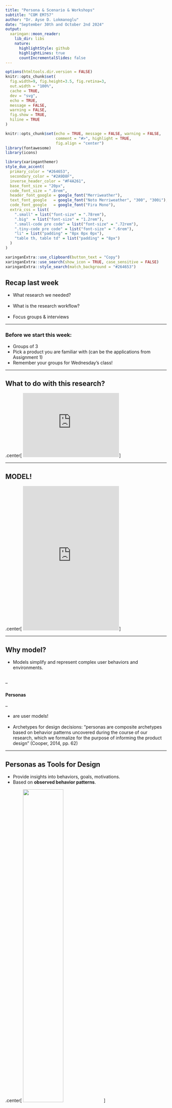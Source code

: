 ```yaml
---
title: "Persona & Scenario & Workshops"
subtitle: "COM EM757"
author: "Dr. Ayse D. Lokmanoglu"
date: "September 30th and October 2nd 2024"
output:
  xaringan::moon_reader:
    lib_dir: libs
    nature:
      highlightStyle: github
      highlightLines: true
      countIncrementalSlides: false
---
```


```r
options(htmltools.dir.version = FALSE)
knitr::opts_chunk$set(
  fig.width=9, fig.height=3.5, fig.retina=3,
  out.width = "100%",
  cache = TRUE,
  dev = "svg",      
  echo = TRUE,
  message = FALSE, 
  warning = FALSE,
  fig.show = TRUE,
  hiline = TRUE      
)

knitr::opts_chunk$set(echo = TRUE, message = FALSE, warning = FALSE,
                      comment = "#>", highlight = TRUE,
                      fig.align = "center")
library(fontawesome)
library(icons)
```

```r
library(xaringanthemer)
style_duo_accent(
  primary_color = "#264653",
  secondary_color = "#2A9D8F",
  inverse_header_color = "#F4A261",
  base_font_size = "20px",
  code_font_size = ".8rem",
  header_font_google = google_font("Merriweather"),
  text_font_google   = google_font("Noto Merriweather", "300", "300i"),
  code_font_google   = google_font("Fira Mono"),
  extra_css = list(
    ".small" = list("font-size" = ".78rem"),
    ".big"  = list("font-size" = "1.2rem"),
    ".small-code pre code" = list("font-size" = ".72rem"),
    ".tiny-code pre code" = list("font-size" = ".6rem"),
    "li" = list("padding" = "8px 0px 0px"),
    "table th, table td" = list("padding" = "8px")
  )
)
```

```r
xaringanExtra::use_clipboard(button_text = "Copy")
xaringanExtra::use_search(show_icon = TRUE, case_sensitive = FALSE)
xaringanExtra::style_search(match_background = "#264653")
```

<style>
  table {
    font-size: 10px; /* Adjust this value to make the font smaller or larger */
  }
</style>

## Recap last week

- What research we needed? 
<br>
<br>
- What is the research workflow?
<br>
<br>
- Focus groups & interviews

---

### Before we start this week: 

- Groups of 3
- Pick a product you are familiar with (can be the applications from Assignment 1)
- Remember your groups for Wednesday's class! 

---

## What to do with this research?

.center[
<iframe src="https://giphy.com/embed/ZIzN7YWNuTUYg" width="300" height="200" style="" frameBorder="0" class="giphy-embed" allowFullScreen></iframe><p><a href="https://giphy.com/gifs/the-lizzie-bennet-diaries-tlbd-thelbd-ZIzN7YWNuTUYg">via GIPHY</a></p>
]

---

## MODEL! 

.center[
<iframe src="https://giphy.com/embed/EiUZCVhoKatKo" width="300" height="450" style="" frameBorder="0" class="giphy-embed" allowFullScreen></iframe><p><a href="https://giphy.com/gifs/fashgif-model-fashgif-EiUZCVhoKatKo">via GIPHY</a></p>
]

---

## Why model?

- Models simplify and represent complex user behaviors and environments.
<br>
<br>

--

#### Personas

--

- are user models! 
<br>
<br>
- Archetypes for design decisions: "personas are composite archetypes based on behavior patterns uncovered during the course of our research, which we formalize for the purpose of informing the product design" (Cooper, 2014, pp. 62)

---

## Personas as Tools for Design

- Provide insights into behaviors, goals, motivations.
- Based on **observed behavior patterns**.

.center[
<img src="images/persona.gif" width="50%" />
]

GIF from: Curi, R. P. (2023, July 14). Buyer Persona: What It Is & How To Create One For Your Business. Rock Content. https://rockcontent.com/blog/buyer-persona/

---

## Power of Personas

.pull-left[
- Logic says ---- "its functionality as broad as possible to accommodate the most people" (Cooper, 2014, pp. 62)

<iframe src="https://giphy.com/embed/l4pLY0zySvluEvr0c" width="300" height="150" style="" frameBorder="0" class="giphy-embed" allowFullScreen></iframe><p><a href="https://giphy.com/gifs/hells-kitchen-kitchen-hellskitchen-l4pLY0zySvluEvr0c">via GIPHY</a></p>

#### WRONG ####

]


--

.pull-right[
- The **BEST** way is to "***design for specific types of individuals with specific needs***" (Cooper, 2014, pp. 62)

<iframe src="https://giphy.com/embed/3ca6vDENQDNlKDxOlP" width="300" height="300" style="" frameBorder="0" class="giphy-embed" allowFullScreen></iframe><p><a href="https://giphy.com/gifs/firstwefeast-hot-ones-first-we-feast-logic-3ca6vDENQDNlKDxOlP">via GIPHY</a></p>
]

---


.pull-left[

### Broad == WRONG

<img src="images/figure3_1.png" width="100%" />

]

.pull-right[
 ### SPECIFIC & INDIVIDUALIZED == BETTER
 <img src="images/figure3_2.png" width="100%" />

]

---

### <span style="color: navy;"> Class Exercise </span>

### Persona Brainstorming

<br>
<br>

***In your groups, take 10 minutes to brainstorm potential users for a product of your choice. Write down at least three user types with a focus on their goals, behaviors, and what they might want to achieve with this product.***

---

## Benefits of Personas

1. Define product behavior & functionality.
    - Personas' goals form the foundation of product design.
2. Common language for teams.
    - Offer a shared understanding of user needs across stakeholders.
3. Drive consensus & design iteration.
    - Facilitates rapid design iterations and helps measure design effectiveness.
4. Reality checks for concept testing.
    - Design choices can be tested on personas to validate concepts early on.
5. Contribute to other product-related decisions.
    - Such as marketing decisions, sales plans, and others.

---

### Design pitfalls that personas help avoid:

- Avoid "elastic user" ambiguity.
  - Personas provide fixed targets, unlike the vague concept of "the user."

--

- Prevent self-referential design.
   - Ensures the product isn't based on designers’ own preferences.


--

- Reduce focus on rare edge cases.
   - Personas help focus on core users instead of exceptions.

---

## Persona's are effective -- based on research

- Rooted in:
   - Interviews
   - Information about stakeholders and SMEs
   - Market research, e.g., focus groups & surveys
   - Market segmentation models
   - Literature reviews

--

.center[
"***However, none of this supplemental data can take the place of direct user interviews and
observation. Almost every aspect of a well-developed persona can be traced back to sets
of user statements or behaviors.***" (Cooper, 2014, pp. 66)
]

---

## Persona's are effective -- represent types of users of a specific product

- Context-specific for the product domain.
   - Personas should reflect behaviors related to the specific product being designed.
<br>
<br>
- Reflect distinct behaviors, goals, motivations.
   - Personas encapsulate unique usage patterns observed during research.
   
--

**"Don’t confuse persona archetypes with stereotype"** (Cooper, 2014, pp. 68)

- Ground personas in factual data, not assumptions.
   - Well-developed personas are based on research, not on preconceived notions.
<br>
<br>
- Respectful, realistic user representation.
   - Effective personas avoid caricatures and portray real-world users with dignity.

---

## Persona's are effective -- explore ranges of behavior

- Identify behavior & motivation ranges.
   - Understanding the diversity within a target audience enhances product design.
<br>
<br>
- More effective than demographic focus.
   - Personas focus on behavior patterns over demographic averages.
   
---

## Persona's are effective -- have motivations

- Include experience, end, & life goals.
   - Goals provide context for how users want to feel, what they want to achieve, and who they aspire to be.
<br>
<br>
- Align with visceral, behavioral, reflective design.
   - These goals connect with Norman’s model of cognitive processing and emotional response.

---

## Persona's are effective -- can represent relevant nonusers

- Consider nonusers (e.g., buyers) & anti-personas (malicious users).
   - Personas can also represent individuals who don't directly interact with the product but influence its design.
   
---

## Persona's are effective -- are more appropriate design tools than other user models

- Richer approach than user roles or market segments.
   - Personas go beyond roles and segments by incorporating motivations and behavioral context.
<br>
<br>
- Capture motivations & behaviors.
   - Unlike other user models, personas include deeper insights into user goals and attitudes.
  
.center[
 <img src="images/figure3_3.png" width="50%" />
]

---

## Understanding Golas

### Goals as Drivers of Behavior
- Goals motivate user behavior; designers must address these through product functions.
<br>
<br>
- Tasks are only means to an end; goals are the actual end.
<br>
<br>

### Inferring Goals from Research
- Goals aren’t directly stated by users; they should be reconstructed from observed behaviors, nonverbal cues, and environmental clues.
<br>
<br>
- A well-identified goal is succinctly expressed in a simple sentence.

---

## Emotional Design, Norman's cognitive processing & goal types

| **Goal Type**          | **Cognitive Level** | **Description**                      |
|------------------------|---------------------|--------------------------------------|
| **Life Goals**         | Reflective          | *Who the user wants to be*           |
| **End Goals**          | Behavioral          | *What the user wants to do*          |
| **Experience Goals**   | Visceral            | *How the user wants to feel*         |

---

### <span style="color: navy;"> Class Exercise </span>

### Defining User Goals

<br>
<br>

***Choose one persona from your brainstorming session and identify their main goals. What are their life goals, end goals, and experience goals when interacting with the product? How might these influence the design decisions you would make?***


---

## Nonuser goals

- 3 types: Customer, Business & Technical
- **While important, they should not take precedence over user goals**

--

#### Customer Goals
- Consumer vs. Enterprise: Consumers care for safety & happiness; enterprises for security, maintenance, and cost.
- Align with, but not override, user end goals.

--

#### Business & Organizational Goals
- Goals: Profit, Market Share, Customer Retention, Efficiency, etc.
- Also relevant for non-business entities like museums or nonprofits, e.g., dducation, fundraising.

--

#### Technical Goals
- Ease software creation, scalability, and maintenance, e.g., cross-browser functionality, data integrity, efficiency.
- Should support user and business needs; **not hinder user experience**.

---

## Prioritize User Goals!!!

.center[
### Design focuses on user needs first—others (business, tech) serve these goals.
<br>
<br>
### Essence of good design: 
<br>
<br>
### Don't make the user feel "stupid"; ensure tasks are easy and efficient.
]

---

## Consturcting Personas

### 7 Components **(part of your persona grading rubric)**

.pull-left[
1. Group Interview Subjects by Role

2. Identify Behavioral Variables

3. Map Interview Subjects to Behavioral Variables

4. Identify Significant Behavior Patterns

5. Synthesize Characteristics and Define Goals

6. Check for Completeness and Redundancy

7. Designate Persona Types

]

.pull-right[
 <img src="images/figure3_5.png" width="100%" />

]

---

## Step 1: Group Interview Subjects by Role
- **Group interviewees by roles**: Organize the data you got into clear roles.
- **Enterprise roles**: Easier to define since they match job descriptions/titles.
- **Consumer products**: Roles here are more subtle; can include family roles, interests, and lifestyle choices.
- This helps build a base for spotting behavior patterns later on.


---

## Step 2: Identify Behavioral Variables
- **List key behaviors for each role**: Focus on behavioral stuff, not just demographics.
- **Variables can include**:
  - *Activities*: What they do, how often, how much.
  - *Attitudes*: Their thoughts on the product or tech.
  - *Aptitudes*: Education, training, & learning ability.
  - *Motivations*: Why are they doing this? What's driving them?
  - *Skills*: Abilities in the product area & tech.
- Typically find 15-30 variables per role. Compare with your initial assumptions.

--

- Consider a **Fitness Tracker App**:
    - Persona: *"Emma a Tech-Savvy Mom"*
    - **Behavioral Variables**:
        - *Activity Level*: Highly active, works out 4x per week.
        - *Motivation*: Track progress, connect with other moms for support.
        - *Tech Aptitude*: Comfortable with apps but values simplicity.
        - *Attitude*: Motivated but time-constrained.
        - *Social Interaction*: Seeks group-based challenges with friends.

---

### <span style="color: navy;"> Class Exercise </span>

### Mapping Behavioral Variables

<br>
<br>

***For your chosen persona, identify at least 5-7 behavioral variables (e.g., tech-savviness, preferred social interaction, frequency of product use). Map out where your persona stands on each variable and see if any patterns emerge.***

---

## Step 3: Map Interview Subjects to Behavioral Variables
- **Map interviewees to these variables**: Plot where they land on each behavioral axis.
- **Focus on relative placement**: Doesn't have to be precise, just see how they relate to each other.
- **Result**: See clusters form—these show patterns across subjects.

.center[
 <img src="images/figure3_6.png" width="100%" />

]

---

### Quick Reflection Break

- Now that you have mapped out behavioral variables, think about:
    - Did any surprising patterns emerge?
    - Were there any variables that seemed particularly important for your persona?
- Share one interesting pattern or key behavioral variable with your group.

---

## Step 4: Identify Significant Behavior Patterns
- **Look for clusters**: Groups of subjects behaving similarly across many variables likely form a behavior pattern.
- **Validate these patterns**: There needs to be a logical connection between behaviors, not just a correlation.
  - Like, "People who buy CDs online also download MP3s" makes sense. But "CD buyers are vegetarians"? Not so much.

---

## Step 5: Synthesize Characteristics & Define Goals
- **Build persona details**: Summarize what behaviors were seen, like:
  - Activities, environment, pain points, demographics, skills, attitudes, interactions.
- **Goals are key**: Define what drives their behaviors, must be tied to product.
- Write just enough to bring the persona to life without too much fictional fluff.

| **Details to Synthesize**                      | **Description**                                                                                     |
|-----------------------------------------------|-----------------------------------------------------------------------------------------------------|
| **Behaviors & Motivations**                   | Identify what activities the persona engages in and the reasons behind these behaviors.             |
| **Use Environment(s)**                        | Describe where and in what context the persona uses the product.                                    |
| **Frustrations & Pain Points**                | Note challenges faced by the persona when using current solutions.                                  |
| **Demographics**                              | Include any relevant demographic info like age, location, income (if it aids visualization).        |
| **Skills, Experience, & Abilities**           | Outline technical proficiency and any specific skills related to the product or domain.            |
| **Attitudes & Emotions**                      | Capture how the persona feels about the product domain and their emotional responses.              |
| **Interactions with Others**                  | Identify how the persona interacts with other people, products, or services while using the product.|
| **Alternate Solutions**                       | List other methods or tools the persona uses to achieve similar goals, especially analog methods.   |

---

<br>
<br>
<br>

| **Defining Goals**                            |                                                                                                     |
|-----------------------------------------------|-----------------------------------------------------------------------------------------------------|
| **Behavior-Based Goals**                      | Analyze persona behavior to infer goals that drive their actions and interactions with the product. |
| **End Goals**                                 | Typically, 3-5 end goals are identified, which are directly related to what the persona wants to achieve.|
| **Life Goals**                                | Relevant mostly to consumer personas; only 0-1 per persona, describing broader personal aspirations. |
| **Experience Goals**                          | Implicit for most personas (e.g., "Don’t feel stupid"); domain-specific goals may vary, 0-2 per persona.|

<br>
<br>
<br>

| **Social Relationships**                      |                                                                                                     |
|-----------------------------------------------|-----------------------------------------------------------------------------------------------------|
| **Context of Relationships**                  | Consider variations based on company size, family/social dynamic, or organization.                  |
| **Interpersonal Workflow & Interactions**     | If critical, represent how personas interact within teams, families, or social groups.              |
| **Balancing Social Dynamics**                 | Avoid forcing diverse scenarios into one relationship model; maintain distinct social dynamics when needed. |

---

## Step 6: Check for Completeness & Redundancy
- **Check your persona set**: Make sure you've covered all the major behaviors—no gaps.
- **Avoid duplicate personas**: If two personas only differ by demographics, either combine or differentiate them better.
- **Goal**: Make sure personas cover real-world behavior diversity but aren’t redundant.

---

## Step 7: Designate Persona Types
- **Pick your target personas**: Prioritize who the design should focus on.
- **Persona Types**:
  - *Primary*: Main persona(s) that the design focuses on.
  - *Secondary*: Mostly covered by primary design, but has a few extra needs.
  - *Supplemental*: Fully covered by primary & secondary personas.
  - *Customer*: Buyer-focused, not an end-user.
  - *Served*: Affected by the product, but not using it directly.
  - *Negative*: Personas that you're intentionally not designing for.

---

## Step 8: Expand the Description of Attributes & Behaviors
- **Write a narrative**: Create a story that fleshes out their key details, motivations, and struggles.
- **Keep it brief**: Shouldn’t be longer than 1-2 pages (or slides), only what's needed for design.
- **Pick a photo**: Find an image to make them more real. But keep it believable—don’t go for over-the-top or staged photos.
   - Use photos of **average people** rather than models.
   - Ensure the subject is engaged in an **appropriate activity** in a realistic environment.
   - Maintain a **consistent style and crop** across all persona photos.

--

| **Do Not**                                                                  | **Description**                                                                                                                                                     |
|-----------------------------------------------------------------------------|---------------------------------------------------------------------------------------------------------------------------------------------------------------------|
| **Do not include excessive fictional details**                              | Keep the persona’s story realistic and focused. Avoid adding unnecessary quirks or fictional backgrounds that don’t support the design goals.                        |
| **Do not add unobserved details**                                           | Only include details that were directly observed in your research. Avoid embellishing the behaviors beyond what was found in the data.                              |
| **Do not introduce design solutions**                                       | The persona narrative should describe behaviors and pain points, not how you plan to solve them. Solutions come later in the design process.                         |
| **Do not list ranges or averages**                                          | Personas are individuals, so avoid generic statistics (e.g., 1.5 kids, $35k-$45k salary). Use specific details to make them relatable.                               |
| **Do not use distracting persona photos**  

---

## Keep It Clear: Consistency & Clarity

- Make sure your personas are presented clearly:
    - Use **consistent terminology**: "Behavioral Variables," "End Goals," etc.
    - Avoid **typos or unclear language**—they can cause misunderstandings.

---

## Components of a persona summary

1. Full Name, Job Title & Photo

2. Demographics

3. Background and Story

4. Behaviors and Attitudes (Personality Traits)

5. Goals, Needs & Unmet Needs

6. Frustrations, obstacles, or challenges

7. Motivations and Triggers

8. One-line summary / Persona quote


---
### <span style="color: navy;"> Class Exercise </span>

### Persona Narrative Writing

<br>
<br>
***You can use canva to draft your personas: https://www.canva.com/templates/s/user-persona/***
***1) Write a short narrative for your persona that captures a 'day in the life' as they interact with the product. Highlight their motivations, frustrations, and how they would ideally use the product to reach their goals. 2) Choose a visual representation—either a photo or quick sketch—to bring the persona to life.***

---

## Personas in Practice

### Evolution & Critique of Personas:
- Since their introduction in 1998, personas have been debated in design circles.
Common misconceptions arise from misunderstandings of their purpose, construction, and use.

---

#### Misconception #1: Personas Are "Made Up":
- Reality: Personas are based on real user behaviors and data, synthesized into archetypes.
- Narrative elements like names are communication aids, not the actual data source.
- Red flag: If personas lack goals or are solely demographic profiles, their authenticity is questionable.

--

#### Misconception #2: Personas vs. Real Users
- Some argue for involving real users directly in design (participatory design).
- Reality: Personas aggregate patterns from many users, avoiding focus on idiosyncratic behaviors.
- Solution: Show evidence that personas are based on research (transcripts, interviews).

--

#### Misconception #3: "People Don’t Do Tasks":
- People may not always think in terms of tasks, especially in social/consumer contexts.
- H/e, personas focus on goals, not just tasks. e.g., “Be caught up on what’s happening” is a valid goal.

---

## Quantifying personas

1. Review Behaviral Variables  
    Revisit varaibles and map interviewees to them.
2. Create Diferentiating Questions  
    For each variable, desgin a multiple-choice question to distinguish between personas.
3. Validate with Additional Questions  
    Develop 2-4 additional questions for each varaible to ensure accurate reponses.
4. Randomize Question Order  
    Mix the survery questions to aviod pattern biases.
5. Conduct Survery with Proper Sample Size  
    Distribute the survey to participants, ensuring an adequete sample size.
6. Match Response to Personas  
    Track how many anwsers align with each persona, identifying the closest match for each particpant.
7. Calculate Market Size for Personas  
    Determine the percentage of particpants aligned with each persona by dividing the count by the total number.
    
---

## Organizational & Provisional Personas

Organizational Personas:
- Useful for capturing behavior patterns of organizations affiliated with individual personas.
- Reflect how business needs shape persona behaviors differently (e.g., small business vs. multinational corporation).
- Create a contextual narrative: Include company name, behavior patterns, pain points.
- Use visual elements like logos instead of photos to represent the organization.

--

Provisional Personas
- Created when resources (time, budget, data) are limited.
- Based on available data, assumptions, and expert insights.
- Pros - helps focus design, drives consensus within product teams.
- Cons - should be seen as temporary stand-ins until proper data is gathered.
- Best Practices:
   - Clearly label as provisional.
   - Use sketches for visuals, avoid detailed photos.
   - Document sources and assumptions.
   - Focus on behaviors and goals, not just demographics.

---

<br>
<br>
<br>
.center[
# Scenarios and Design Requirements
]

---

## Bridge Research to Design
- Research is great, brainstorming is fun, but how do you go from that to actual product design?
<br><br>
- There's often a gap between research insights and tangible design.
<br><br>
- Solution? Use a **narrative-driven approach** to move smoothly from understanding users to design decisions.

--

### 4 major activities (Cooper, 2014, pp. 101):

1. "Developing stories or scenarios as a means of imagining ideal user interactions
2. Using those scenarios to extract design requirements
3. Using these requirements in turn to define the product’s fundamental interaction
framework
4. Filling in that framework with ever-increasing amounts of design detail"

---

## Connecting Personas to Scenarios

- Personas give us **who** is using the product.
- Scenarios tell us **how** they will use it.

### Why Transition from Personas to Scenarios?
- Helps to visualize the persona's journey.
- Provides a **narrative** for goal-driven design.

--

### Quick Class Discussion:
- How would your persona's motivations shape their experience with your product?

---
## Scenarios -- Narrative as a Design Tool
- **Scenarios are like storytelling** for design.  
<br><br>
- Imagine how your personas interact with the product in **ideal situations**.  
<br><br>
- This method is **iterative, repeatable, and testable**.  
<br><br>
- Think [Disney Imagineers](https://sites.disney.com/waltdisneyimagineering/)! They use myths and stories to create theme park experiences—same thing here, just more digital.

---

### <span style="color: navy;"> Class Exercise </span>

### Scenario Development 

<br>
<br>

***Develop a context scenario for your persona. How do they interact with the product throughout their day? Identify key design requirements that arise from this interaction—what does the product need to do to support your persona's goals?"***

---

## Scenarios -- vs. Use Cases & User Stories
- **Scenarios** = Persona-focused stories; big picture, goal-driven, experience-centered.  
<br><br>
- **Use Cases** = Detailed system functions & transactions; treat all tasks equally (not realistic for design).  
<br><br>
- **User Stories (in agile programming)** = Short functional needs, like “As a user, I want to log in.” Not full stories, more like snippets.  
<br><br>
- Think of scenarios as **epics** in agile—a lot broader and goal-oriented.

---

## Persona-Based Scenarios: What Are They?
- **Persona-based scenarios** are narratives describing personas using your product to achieve goals.  
<br><br>
- Focus is on *ideal experience* from the persona’s perspective.  
<br><br>
- Helps to nail down how a persona *thinks*, *acts*, and *feels* during interactions.

---

## Three Types of Scenarios
1. **Context Scenarios**: The big picture! High-level user interaction before sketching the design.  
<br><br>
2. **Key Path Scenarios**: Detailed interactions once functional elements are clearer.  
<br><br>
3. **Validation Scenarios**: Testing your designs in different situations, like “what if...?” questions.

---

## Step-by-Step Design Requirements
1. **Problem & Vision Statements**  
    Start with a concise problem, then flip it to a vision.  
2. **Explore & Brainstorm**  
    Get those ideas outta your head! A few hours/days to think freely.  
3. **Persona Expectations**  
    Dive into persona’s mental models—how they see the world & your product.  
4. **Construct Context Scenarios**  
    Write story-like narratives of the persona’s typical usage.  
5. **Identify Design Requirements**  
    Extract needs (objects, actions, contexts) to drive your design.

<img src="images/figure4_1.png" width="50%" />


---

## Step 1: Problem & Vision Statements
- Start by articulating a concise **problem statement**—what issue is the product solving?  
<br><br>
- Then flip it into a **vision statement** that describes the ideal outcome.  
<br><br>
- Think big picture: What should the experience be like for the user?

---

### <span style="color: navy;"> Class Exercise </span>

### Problem to vision statement

<br>
<br>

***In your groups please create a problem statement for a product, then flip it into a vision statement.***

---

## Step 2: Explore & Brainstorm
- Get all those ideas out of your head—brainstorm freely!  
<br><br>
- Spend a few hours or days thinking widely about potential solutions.  
<br><br>
- At this stage, don't worry about constraints—be as creative as possible.

---

### <span style="color: navy;"> Class Exercise </span>

### Brainstorm
<br>
<br>

***As a group pick one problem area and brainstorm as many ideas as you can in 10 minutes & share your wildest/craziest idea with the class.***


---

## Step 3: Persona Expectations
- Dive deep into the **persona's mental model**.  
<br><br>
- Understand how they see the world and your product, their pain points, and goals.  
<br><br>
- Put yourself in their shoes: How do they approach tasks, and what do they expect?

Some advise (Cooper, 2014, pp. 112)

- What do the interview subjects mention first?
- Which action words (verbs) do they use? What nouns?
- Which intermediate steps, tasks, or objects in a process don’t they mention? (Hint:
These might not be terribly important to how they think about things.)

---

### <span style="color: navy;"> Class Exercise </span>

### Role play
<br>
<br>

**Pick your persona from the user research, and act out their typical day. Discuss as a group: What expectations does your persona have when using the product?**

---

## Magic Thinking in Scenario Development

- Imagine your product is **magic**—no constraints, no limitations!
- What is the simplest, most **ideal** way your persona can achieve their goals?

### Why Do This?
- Encourages creative thinking without being bogged down by technology limitations.
- Sets up a **"best case"** scenario, which can be refined later.

---

### <span style="color: navy;"> Class Exercise </span>

### Magic
<br>
<br>

**1) Spend 5 minutes visualizing your persona's ideal interaction with the product. 2 Share your vision with your group.**


---

## Step 4: Construct Context Scenarios
- Write **story-like narratives** of how personas interact with the product.  
<br><br>
- Context scenarios describe **high-level usage** without worrying about specifics yet.  
<br><br>
- It's about understanding the persona’s journey—what they want to accomplish.

Questions (Cooper, 2014, pp. 113):
- In what setting(s) will the product be used?
- Will it be used for extended amounts of time?
- Is the persona frequently interrupted?
- Do several people use a single workstation or device?
- With what other products will it be used?
- What primary activities does the persona need to perform to meet her goals?
- What is the expected end result of using the product?
- How much complexity is permissible, based on persona skill and frequency of use?

---

### <span style="color: navy;"> Class Exercise </span>

### Scenario
<br>
<br>

**Write a short scenario (like a mini-story) describing how your persona would use the product in their day-to-day life. Share your scenario with another group and give each other feedback.**


---

## Step 5: Identify Design Requirements
- Extract **design needs** from your scenarios—objects, actions, contexts.  
- Think through what elements your personas need in order to achieve their goals.  
- These requirements form the foundation for your product's structure.

--

##### Requirements Aren't Just Features
- **Requirements = Needs**, not just a list of features.  
- Think of requirements like answering "what do users & businesses *need* this product to do?"  
- It's strategic—separate the **what** (the need) from the **how** (the solution).

--

| **Requirement Type**        | **Description**                                                                              |
|-----------------------------|----------------------------------------------------------------------------------------------|
| **Data Requirements**       | What information does the persona need? e.g., accounts, messages, contacts.                   |
| **Functional Requirements** | Actions performed on data, like calling a person from an appointment or sending a message.    |
| **Contextual Requirements** | How elements connect—consider the user's environment (on the go, office setting, etc.).       |
| **Business Needs**          | Priorities, budget considerations, and legal requirements.                                    |
| **Tech Needs**              | Consider form factors, tech constraints, and platform compatibility.                          |
| **Brand/Experience**        | The "feel" or vibe your product should communicate, aligning with brand identity.            |

--

#### Review your context scenarios and list out key requirements needed for your persona & present one design requirement to the class that you think is essential for success.

---

### <span style="color: navy;"> Class Exercise </span>

### Final Presentations 

<br>
<br>

***Each group will now present their persona and context scenario. Listen to other groups and provide feedback—are their personas realistic? Are there any gaps in their scenario or design requirements?***


---

## Final Thoughts on Scenarios & Design Requirements

- Personas and scenarios help bridge the gap between **user research** and **design decisions**.
<br><br>
- Remember to focus on **user goals** first, and let business/tech needs support those goals.
<br><br>
- Requirements make sure your product hits the right notes—user needs, business goals, and tech feasibility.  
<br><br>
- Start with **"magic" interactions**, then bring it down to earth.

.center[
<div class="tenor-gif-embed" data-postid="16921745" data-share-method="host" data-aspect-ratio="1.08844" data-width="25%"><a href="https://tenor.com/view/magic-meme-shia-labeouf-gif-16921745">Magic Meme GIF</a>from <a href="https://tenor.com/search/magic-gifs">Magic GIFs</a></div> <script type="text/javascript" async src="https://tenor.com/embed.js"></script>
]
